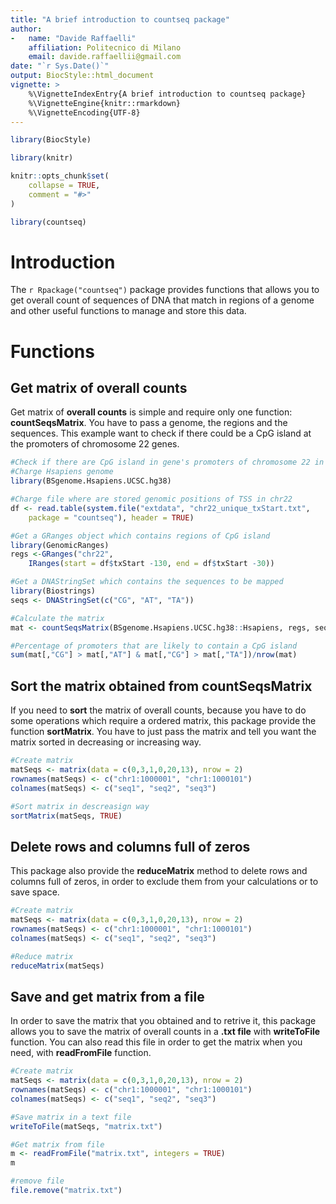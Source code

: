 ```yaml
---
title: "A brief introduction to countseq package"
author:
-   name: "Davide Raffaelli"
    affiliation: Politecnico di Milano
    email: davide.raffaellii@gmail.com
date: "`r Sys.Date()`"
output: BiocStyle::html_document
vignette: >
    %\VignetteIndexEntry{A brief introduction to countseq package}
    %\VignetteEngine{knitr::rmarkdown}
    %\VignetteEncoding{UTF-8}
---
```


```r
library(BiocStyle)
```
```r
library(knitr)
```

```r
knitr::opts_chunk$set(
    collapse = TRUE,
    comment = "#>"
)
```

```r
library(countseq)
```

# Introduction
The `r Rpackage("countseq")` package provides functions that allows you to get
overall count of sequences of DNA that match in regions of a genome and other
useful functions to manage and store this data.

# Functions

## Get matrix of overall counts

Get matrix of **overall counts** is simple and require only one function: 
**countSeqsMatrix**. You have to pass a genome, the regions and the sequences.
This example want to check if there could be a CpG island at the promoters of
chromosome 22 genes.

```r
#Check if there are CpG island in gene's promoters of chromosome 22 in human
#Charge Hsapiens genome
library(BSgenome.Hsapiens.UCSC.hg38)

#Charge file where are stored genomic positions of TSS in chr22
df <- read.table(system.file("extdata", "chr22_unique_txStart.txt",
    package = "countseq"), header = TRUE)

#Get a GRanges object which contains regions of CpG island
library(GenomicRanges)
regs <-GRanges("chr22", 
    IRanges(start = df$txStart -130, end = df$txStart -30))

#Get a DNAStringSet which contains the sequences to be mapped
library(Biostrings)
seqs <- DNAStringSet(c("CG", "AT", "TA"))

#Calculate the matrix
mat <- countSeqsMatrix(BSgenome.Hsapiens.UCSC.hg38::Hsapiens, regs, seqs)

#Percentage of promoters that are likely to contain a CpG island
sum(mat[,"CG"] > mat[,"AT"] & mat[,"CG"] > mat[,"TA"])/nrow(mat)
```

## Sort the matrix obtained from countSeqsMatrix

If you need to **sort** the matrix of overall counts, because you have to do 
some operations which require a ordered matrix, this package provide the 
function **sortMatrix**. You have to just pass the matrix and tell you want the 
matrix sorted in decreasing or increasing way.

```r
#Create matrix
matSeqs <- matrix(data = c(0,3,1,0,20,13), nrow = 2)
rownames(matSeqs) <- c("chr1:1000001", "chr1:1000101")
colnames(matSeqs) <- c("seq1", "seq2", "seq3")

#Sort matrix in descreasign way
sortMatrix(matSeqs, TRUE)
```

## Delete rows and columns full of zeros

This package also provide the **reduceMatrix** method to delete rows and columns
full of zeros, in order to exclude them from your calculations or to save space.

```r
#Create matrix
matSeqs <- matrix(data = c(0,3,1,0,20,13), nrow = 2)
rownames(matSeqs) <- c("chr1:1000001", "chr1:1000101")
colnames(matSeqs) <- c("seq1", "seq2", "seq3")

#Reduce matrix
reduceMatrix(matSeqs)
```

## Save and get matrix from a file

In order to save the matrix that you obtained and to retrive it, this package
allows you to save the matrix of overall counts in a **.txt file** with 
**writeToFile** function. You can also read this file in order to get the 
matrix when you need, with **readFromFile** function.

```r
#Create matrix
matSeqs <- matrix(data = c(0,3,1,0,20,13), nrow = 2)
rownames(matSeqs) <- c("chr1:1000001", "chr1:1000101")
colnames(matSeqs) <- c("seq1", "seq2", "seq3")

#Save matrix in a text file
writeToFile(matSeqs, "matrix.txt")

#Get matrix from file
m <- readFromFile("matrix.txt", integers = TRUE)
m

#remove file
file.remove("matrix.txt")

```
